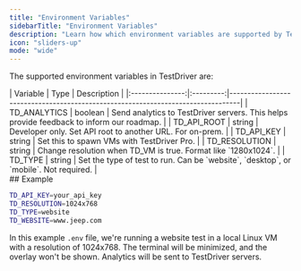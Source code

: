 ```yaml
---
title: "Environment Variables"
sidebarTitle: "Environment Variables"
description: "Learn how which environment variables are supported by TestDriver."
icon: "sliders-up"
mode: "wide"
---
```



The supported environment variables in TestDriver are:

<div className="env-vars-table">
  |   Variable      |   Type    | Description                                                                     |
  |:---------------:|:---------:|---------------------------------------------------------------------------------|
  | TD_ANALYTICS    | boolean   | Send analytics to TestDriver servers. This helps provide feedback to inform our roadmap. |
  | TD_API_ROOT     | string    | Developer only. Set API root to another URL. For on-prem.                        |
  | TD_API_KEY      | string    | Set this to spawn VMs with TestDriver Pro.                                        |
  | TD_RESOLUTION   | string    | Change resolution when TD_VM is true. Format like `1280x1024`. |
  | TD_TYPE         | string    | Set the type of test to run. Can be `website`, `desktop`, or `mobile`. Not required. |
</div>
  
<GitignoreWarning/>
## Example

```bash .env
TD_API_KEY=your_api_key
TD_RESOLUTION=1024x768
TD_TYPE=website
TD_WEBSITE=www.jeep.com
```

In this example `.env` file, we're running a website test in a local Linux VM with a resolution of 1024x768. The terminal will be minimized, and the overlay won't be shown. Analytics will be sent to TestDriver servers.
